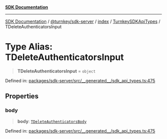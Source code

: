 [**SDK Documentation**](../../../../../../README.mdx)

***

[SDK Documentation](../../../../../../packages.mdx) / [@turnkey/sdk-server](../../../../README.mdx) / [index](../../../README.mdx) / [TurnkeySDKApiTypes](../README.mdx) / TDeleteAuthenticatorsInput

# Type Alias: TDeleteAuthenticatorsInput

> **TDeleteAuthenticatorsInput** = `object`

Defined in: [packages/sdk-server/src/\_\_generated\_\_/sdk\_api\_types.ts:475](https://github.com/tkhq/sdk/blob/078f5423e923fbd1d7fd39440402d7f01d09c3d0/packages/sdk-server/src/__generated__/sdk_api_types.ts#L475)

## Properties

### body

> **body**: [`TDeleteAuthenticatorsBody`](TDeleteAuthenticatorsBody.mdx)

Defined in: [packages/sdk-server/src/\_\_generated\_\_/sdk\_api\_types.ts:475](https://github.com/tkhq/sdk/blob/078f5423e923fbd1d7fd39440402d7f01d09c3d0/packages/sdk-server/src/__generated__/sdk_api_types.ts#L475)
